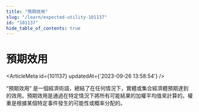 ```yaml
---
title: "預期效用"
slug: "/learn/expected-utility-101137"
id: "101137"
hide_table_of_contents: true
---
```



# 預期效用

<ArticleMeta id={101137} updatedAt={'2023-09-26 13:58:54'} />
<div className='border-solid border-b border-t-0 my-4 border-[var(--ifm-color-gray-300)]' />

“預期效用” 是一個經濟術語，總結了在任何情況下，實體或集合經濟體預期達到的效用。預期效用是通過在特定情況下將所有可能結果的加權平均值來計算的。權重是根據某個特定事件發生的可能性或概率分配的。
